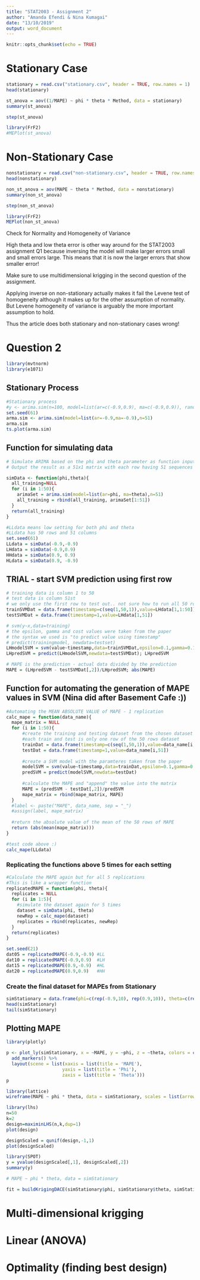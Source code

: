```yaml
---
title: "STAT2003 - Assignment 2"
author: "Amanda Efendi & Nina Kumagai"
date: "13/10/2019"
output: word_document
---
```


```r
knitr::opts_chunk$set(echo = TRUE)
```

# Stationary Case
```r
stationary = read.csv("stationary.csv", header = TRUE, row.names = 1)
head(stationary)
```

```r
st_anova = aov((1/MAPE) ~ phi * theta * Method, data = stationary)
summary(st_anova)
```

```r
step(st_anova)
```

```r
library(FrF2)
#MEPlot(st_anova)
```


# Non-Stationary Case
```r
nonstationary = read.csv("non-stationary.csv", header = TRUE, row.names = 1)
head(nonstationary)
```

```r
non_st_anova = aov(MAPE ~ theta * Method, data = nonstationary)
summary(non_st_anova)
```

```r
step(non_st_anova)
```

```r
library(FrF2)
MEPlot(non_st_anova)
```

Check for Normality and Homogeneity of Variance


High theta and low theta error is other way around for the STAT2003 assignment Q1 because inversing the model will make larger errors small and small errors large. This means that it is now the larger errors that show smaller error!

Make sure to use multidimensional krigging in the second question of the assignment. 


Applying inverse on non-stationary actually makes it fail the Levene test of homogeneity although it makes up for the other assumption of normality. But Levene homogeneity of variance is arguably the more important assumption to hold.

Thus the article does both stationary and non-stationary cases wrong!


# Question 2

```r
library(mvtnorm)
library(e1071)
```

## Stationary Process

```r
#Stationary process
#y <- arima.sim(n=100, model=list(ar=c(-0.9,0.9), ma=c(-0.9,0.9)), rand.gen=rnorm)]
set.seed(61)
arma.sim <- arima.sim(model=list(ar=-0.9,ma=-0.9),n=51)
arma.sim
ts.plot(arma.sim)
```

## Function for simulating data

```r
# Simulate ARIMA based on the phi and theta parameter as function input
# Output the result as a 51x1 matrix with each row having 51 sequences of ts data

simData <- function(phi,theta){
  all_training=NULL
  for (i in 1:50){
    arimaSet = arima.sim(model=list(ar=phi, ma=theta),n=51)
    all_training = rbind(all_training, arimaSet[1:51])
  }
  return(all_training)
}
```

```r
#LLdata means low setting for both phi and theta
#LLdata has 50 rows and 51 columns
set.seed(61)
LLdata = simData(-0.9,-0.9)
LHdata = simData(-0.9,0.9)
HHdata = simData(0.9, 0.9)
HLdata = simData(0.9, -0.9)
```



## TRIAL - start SVM prediction using first row

```r
# training data is column 1 to 50
# test data is column 51st
# we only use the first row to test out.. not sure how to run all 50 rows..
trainSVMDat = data.frame(timestamp=c(seq(1,50,1)),value=LHdata[1,1:50])
testSVMDat = data.frame(timestamp=1,value=LHdata[1,51])
```

```r
# svm(y~x,data=training)
# the epsilon, gamma and cost values were taken from the paper
# the syntax we used is "to predict value using timestamp"
# predict(trainingmodel, newdata=testset)
LHmodelSVM = svm(value~timestamp,data=trainSVMDat,epsilon=0.1,gamma=0.1,cost=10)
LHpredSVM = predict(LHmodelSVM,newdata=testSVMDat); LHpredSVM
```

```r
# MAPE is the prediction - actual data divided by the prediction
MAPE = (LHpredSVM - testSVMDat[,2])/LHpredSVM; abs(MAPE)
```

## Function for automating the generation of MAPE values in SVM (Nina did after Basement Cafe :))

```r
#Automating the MEAN ABSOLUTE VALUE of MAPE - 1 replication
calc_mape = function(data_name){
  mape_matrix = NULL
  for (i in 1:50){
      #create the training and testing dataset from the chosen dataset (as per input)
      #each train and test is only one row of the 50 rows dataset
      trainDat = data.frame(timestamp=c(seq(1,50,1)),value=data_name[i,1:50]);trainDat
      testDat = data.frame(timestamp=1,value=data_name[i,51])
      
      #create a SVM model with the paramteres taken from the paper
      modelSVM = svm(value~timestamp,data=trainDat,epsilon=0.1,gamma=0.1,cost=10)
      predSVM = predict(modelSVM,newdata=testDat)
      
      #calculate the MAPE and "append" the value into the matrix
      MAPE = (predSVM - testDat[,2])/predSVM
      mape_matrix = rbind(mape_matrix, MAPE)
  }
  #label <- paste("MAPE", data_name, sep = "_")
  #assign(label, mape_matrix)
  
  #return the absolute value of the mean of the 50 rows of MAPE
  return (abs(mean(mape_matrix)))
}
```

```r
#test code above :)
calc_mape(LLdata)
```

### Replicating the functions above 5 times for each setting

```r
#Calculate the MAPE again but for all 5 replications
#This is like a wrapper function
replicatedMAPE = function(phi, theta){
  replicates = NULL
  for (i in 1:5){
    #simulate the dataset again for 5 times
    dataset = simData(phi, theta)
    newRep = calc_mape(dataset)
    replicates = rbind(replicates, newRep)
  }
  return(replicates)
}
```

```r
set.seed(21)
dat05 = replicatedMAPE(-0.9,-0.9) #LL
dat10 = replicatedMAPE(-0.9,0.9)  #LH
dat15 = replicatedMAPE(0.9,-0.9)  #HL
dat20 = replicatedMAPE(0.9,0.9)   #HH
```

### Create the final dataset for MAPEs from Stationary

```r
simStationary = data.frame(phi=c(rep(-0.9,10), rep(0.9,10)), theta=c(rep(c(-0.9,0.9),2,each=5)), MAPE = rbind(dat05, dat10,dat15, dat20))
head(simStationary)
tail(simStationary)
```

## Plotting MAPE

```r
library(plotly)

p <- plot_ly(simStationary, x = ~MAPE, y = ~phi, z = ~theta, colors = c('#BF382A', '#0C4B8E')) %>%
  add_markers() %>%
  layout(scene = list(xaxis = list(title = 'MAPE'),
                     yaxis = list(title = 'Phi'),
                     zaxis = list(title = 'Theta')))
p
```

```r
library(lattice)
wireframe(MAPE ~ phi * theta, data = simStationary, scales = list(arrows = FALSE),drape = TRUE, colorkey = TRUE)
```

```r
library(lhs)
n=50
k=2
design=maximinLHS(n,k,dup=1)
plot(design)

designScaled = qunif(design,-1,1)
plot(designScaled)
```

```r
library(SPOT)
y = yvalue(designScaled[,1], designScaled[,2])
summary(y)
```

```r
# MAPE ~ phi * theta, data = simStationary

fit = buildKrigingDACE(simStationary$phi, simStationary$theta, simStationary$MAPE)
```

# Multi-dimensional krigging
# Linear (ANOVA)

# Optimality (finding best design)

```r

```

